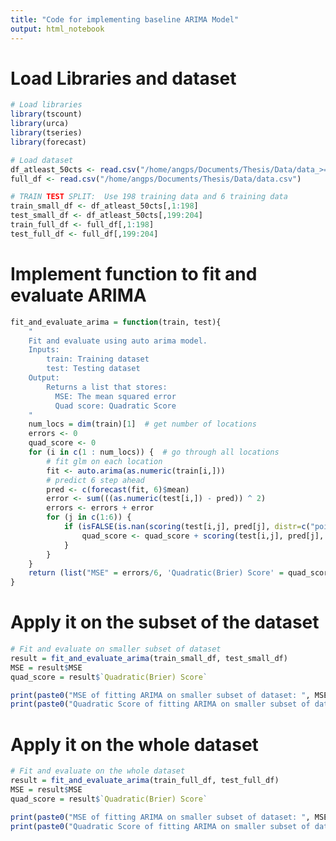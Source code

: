 ```yaml
---
title: "Code for implementing baseline ARIMA Model"
output: html_notebook
---
```


# Load Libraries and dataset
```r
# Load libraries
library(tscount)
library(urca)
library(tseries)
library(forecast)

# Load dataset
df_atleast_50cts <- read.csv("/home/angps/Documents/Thesis/Data/data_>=50cts.csv")
full_df <- read.csv("/home/angps/Documents/Thesis/Data/data.csv")

# TRAIN TEST SPLIT:  Use 198 training data and 6 training data
train_small_df <- df_atleast_50cts[,1:198]
test_small_df <- df_atleast_50cts[,199:204]
train_full_df <- full_df[,1:198]
test_full_df <- full_df[,199:204]
```

# Implement function to fit and evaluate ARIMA
```r
fit_and_evaluate_arima = function(train, test){
    "
    Fit and evaluate using auto arima model.
    Inputs: 
        train: Training dataset
        test: Testing dataset
    Output:
        Returns a list that stores:
          MSE: The mean squared error
          Quad score: Quadratic Score
    "
    num_locs = dim(train)[1]  # get number of locations
    errors <- 0
    quad_score <- 0
    for (i in c(1 : num_locs)) {  # go through all locations
        # fit glm on each location
        fit <- auto.arima(as.numeric(train[i,]))
        # predict 6 step ahead
        pred <- c(forecast(fit, 6)$mean)
        error <- sum(((as.numeric(test[i,]) - pred)) ^ 2)
        errors <- errors + error
        for (j in c(1:6)) {
            if (isFALSE(is.nan(scoring(test[i,j], pred[j], distr=c("poisson"))['quadratic']))) {
                quad_score <- quad_score + scoring(test[i,j], pred[j], distr=c("poisson"))['quadratic']
            }
        }
    }
    return (list("MSE" = errors/6, 'Quadratic(Brier) Score' = quad_score/6))
}
```


# Apply it on the subset of the dataset 
```r
# Fit and evaluate on smaller subset of dataset
result = fit_and_evaluate_arima(train_small_df, test_small_df)
MSE = result$MSE
quad_score = result$`Quadratic(Brier) Score`

print(paste0("MSE of fitting ARIMA on smaller subset of dataset: ", MSE))
print(paste0("Quadratic Score of fitting ARIMA on smaller subset of dataset: ", quad_score))
```

# Apply it on the whole dataset 
```r
# Fit and evaluate on the whole dataset
result = fit_and_evaluate_arima(train_full_df, test_full_df)
MSE = result$MSE
quad_score = result$`Quadratic(Brier) Score`

print(paste0("MSE of fitting ARIMA on smaller subset of dataset: ", MSE))
print(paste0("Quadratic Score of fitting ARIMA on smaller subset of dataset: ", quad_score))
```
